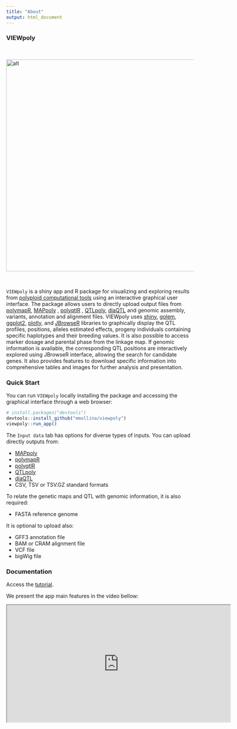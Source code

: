 ---
title: "About"
output: html_document
---

### VIEWpoly

<br />

<div><img src="www/viewpoly-flowchart.jpg" alt="alt" align="center" style="width:1200px;height:570px;"></div>

<br />

`VIEWpoly` is a shiny app and R package for visualizing and exploring results from [polyploid computational tools](https://www.polyploids.org/) using an interactive graphical user interface. The package allows users to directly upload output files from [polymapR](https://cran.r-project.org/web/packages/polymapR/index.html), [MAPpoly](https://cran.r-project.org/web/packages/mappoly/index.html) , [polyqtlR](https://cran.r-project.org/web/packages/polyqtlR/index.html) , [QTLpoly](https://cran.r-project.org/web/packages/qtlpoly/index.html), 
[diaQTL](https://github.com/jendelman/diaQTL) and genomic assembly, variants, annotation and alignment files. VIEWpoly uses [shiny](https://cran.r-project.org/web/packages/shiny/index.html), [golem](https://cran.r-project.org/web/packages/golem/index.html), [ggplot2](https://cran.r-project.org/web/packages/ggplot2/index.html), [plotly](https://cran.r-project.org/web/packages/plotly/index.html), and [JBrowseR](https://cran.r-project.org/web/packages/JBrowseR/index.html) libraries to graphically display the QTL profiles, positions, alleles estimated effects, progeny individuals containing specific haplotypes and their breeding values. It is also possible to access marker dosage and parental phase from the linkage map. If genomic information is available, the corresponding QTL positions are interactively explored using JBrowseR interface, allowing the search for candidate genes. It also provides features to download specific information into comprehensive tables and images for further analysis and presentation.

### Quick Start

You can run `VIEWpoly` locally installing the package and accessing the graphical interface through a web browser:

```{r}
# install.packages("devtools")
devtools::install_github("mmollina/viewpoly")
viewpoly::run_app()
```

The `Input data` tab has options for diverse types of inputs. You can upload directly outputs from:

* [MAPpoly](https://cran.r-project.org/web/packages/mappoly/index.html)
* [polymapR](https://cran.r-project.org/web/packages/polymapR/index.html)
* [polyqtlR](https://cran.r-project.org/web/packages/polyqtlR/index.html)
* [QTLpoly](https://cran.r-project.org/web/packages/qtlpoly/index.html)
* [diaQTL](https://github.com/jendelman/diaQTL)
* CSV, TSV or TSV.GZ standard formats

To relate the genetic maps and QTL with genomic information, it is also required:

* FASTA reference genome

It is optional to upload also: 

* GFF3 annotation file
* BAM or CRAM alignment file
* VCF file
* bigWig file

### Documentation

Access the [tutorial](). 

We present the app main features in the video bellow:

<iframe width="600" height="315"
src="https://www.youtube.com/embed/yqWX86uT5jM">
</iframe> 



